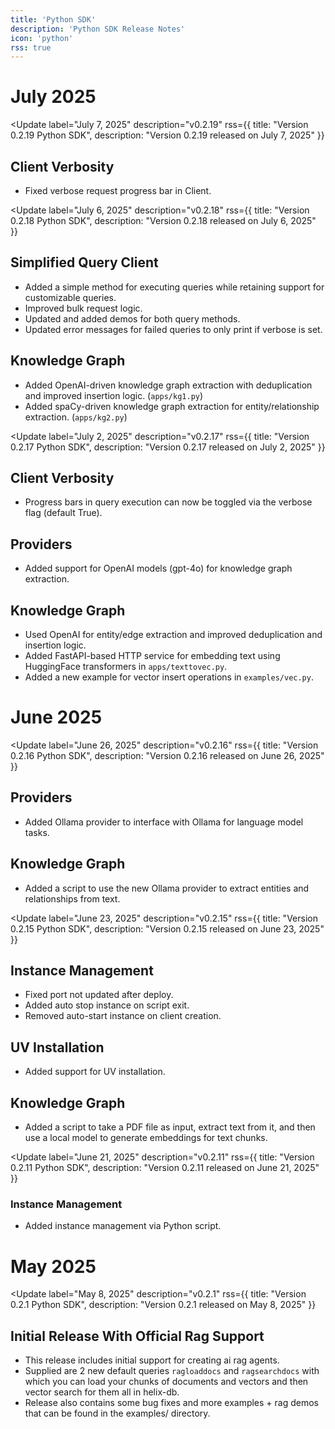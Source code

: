 ```yaml
---
title: 'Python SDK'
description: 'Python SDK Release Notes'
icon: 'python'
rss: true
---
```


# July 2025

<Update 
  label="July 7, 2025" 
  description="v0.2.19" 
  rss={{ 
    title: "Version 0.2.19 Python SDK", 
    description: "Version 0.2.19 released on July 7, 2025" 
  }}
>

## Client Verbosity
- Fixed verbose request progress bar in Client.

</Update>

<Update 
  label="July 6, 2025" 
  description="v0.2.18" 
  rss={{ 
    title: "Version 0.2.18 Python SDK", 
    description: "Version 0.2.18 released on July 6, 2025" 
  }}
>

## Simplified Query Client
- Added a simple method for executing queries while retaining support for customizable queries.
- Improved bulk request logic.
- Updated and added demos for both query methods.
- Updated error messages for failed queries to only print if verbose is set.

## Knowledge Graph
- Added OpenAI-driven knowledge graph extraction with deduplication and improved insertion logic. (`apps/kg1.py`)
- Added spaCy-driven knowledge graph extraction for entity/relationship extraction. (`apps/kg2.py`)

</Update>

<Update 
  label="July 2, 2025" 
  description="v0.2.17" 
  rss={{ 
    title: "Version 0.2.17 Python SDK", 
    description: "Version 0.2.17 released on July 2, 2025" 
  }}
>

## Client Verbosity
- Progress bars in query execution can now be toggled via the verbose flag (default True).

## Providers
- Added support for OpenAI models (gpt-4o) for knowledge graph extraction.

## Knowledge Graph
- Used OpenAI for entity/edge extraction and improved deduplication and insertion logic.
- Added FastAPI-based HTTP service for embedding text using HuggingFace transformers in `apps/texttovec.py`.
- Added a new example for vector insert operations in `examples/vec.py`.

</Update>

# June 2025

<Update 
  label="June 26, 2025" 
  description="v0.2.16" 
  rss={{ 
    title: "Version 0.2.16 Python SDK", 
    description: "Version 0.2.16 released on June 26, 2025" 
  }}
>
## Providers
- Added Ollama provider to interface with Ollama for language model tasks.

## Knowledge Graph
- Added a script to use the new Ollama provider to extract entities and relationships from text.

</Update>

<Update 
  label="June 23, 2025" 
  description="v0.2.15" 
  rss={{ 
    title: "Version 0.2.15 Python SDK", 
    description: "Version 0.2.15 released on June 23, 2025" 
  }}
>

## Instance Management
- Fixed port not updated after deploy. 
- Added auto stop instance on script exit.
- Removed auto-start instance on client creation.

## UV Installation
- Added support for UV installation.

## Knowledge Graph
- Added a script to take a PDF file as input, extract text from it, and then use a local model to generate embeddings for text chunks.

</Update>

<Update
  label="June 21, 2025" 
  description="v0.2.11" 
  rss={{ 
    title: "Version 0.2.11 Python SDK", 
    description: "Version 0.2.11 released on June 21, 2025" 
  }}
>

### Instance Management
- Added instance management via Python script.

</Update>

# May 2025

<Update
  label="May 8, 2025" 
  description="v0.2.1" 
  rss={{ 
    title: "Version 0.2.1 Python SDK", 
    description: "Version 0.2.1 released on May 8, 2025" 
  }}
>
## Initial Release With Official Rag Support
- This release includes initial support for creating ai rag agents. 
- Supplied are 2 new default queries `ragloaddocs` and `ragsearchdocs` with which you can load your chunks of documents and vectors and then vector search for them all in helix-db.
- Release also contains some bug fixes and more examples + rag demos that can be found in the examples/ directory.
</Update>